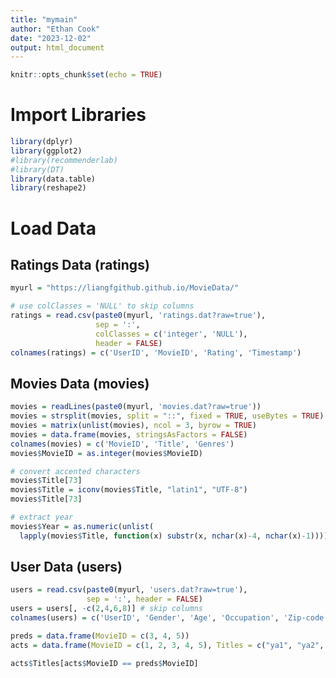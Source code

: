 ```yaml
---
title: "mymain"
author: "Ethan Cook"
date: "2023-12-02"
output: html_document
---
```


```r
knitr::opts_chunk$set(echo = TRUE)
```

# Import Libraries
```r
library(dplyr)
library(ggplot2)
#library(recommenderlab)
#library(DT)
library(data.table)
library(reshape2)
```


# Load Data
## Ratings Data (ratings)
```r
myurl = "https://liangfgithub.github.io/MovieData/"

# use colClasses = 'NULL' to skip columns
ratings = read.csv(paste0(myurl, 'ratings.dat?raw=true'), 
                   sep = ':',
                   colClasses = c('integer', 'NULL'), 
                   header = FALSE)
colnames(ratings) = c('UserID', 'MovieID', 'Rating', 'Timestamp')
```

## Movies Data (movies)
```r
movies = readLines(paste0(myurl, 'movies.dat?raw=true'))
movies = strsplit(movies, split = "::", fixed = TRUE, useBytes = TRUE)
movies = matrix(unlist(movies), ncol = 3, byrow = TRUE)
movies = data.frame(movies, stringsAsFactors = FALSE)
colnames(movies) = c('MovieID', 'Title', 'Genres')
movies$MovieID = as.integer(movies$MovieID)

# convert accented characters
movies$Title[73]
movies$Title = iconv(movies$Title, "latin1", "UTF-8")
movies$Title[73]

# extract year
movies$Year = as.numeric(unlist(
  lapply(movies$Title, function(x) substr(x, nchar(x)-4, nchar(x)-1))))
```

## User Data (users)
```r
users = read.csv(paste0(myurl, 'users.dat?raw=true'),
                 sep = ':', header = FALSE)
users = users[, -c(2,4,6,8)] # skip columns
colnames(users) = c('UserID', 'Gender', 'Age', 'Occupation', 'Zip-code')
```


```r
preds = data.frame(MovieID = c(3, 4, 5))
acts = data.frame(MovieID = c(1, 2, 3, 4, 5), Titles = c("ya1", "ya2", "ya3", "ya4", "ya5"))

acts$Titles[acts$MovieID == preds$MovieID]
```









